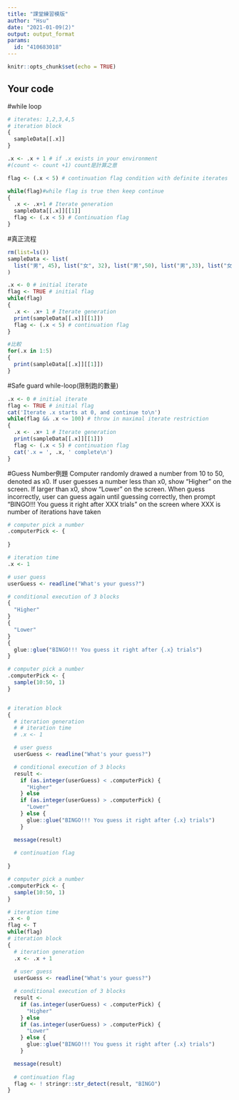 ---
title: "課堂練習模版"
author: "Hsu"
date: "2021-01-09(2)"
output: output_format
params:
  id: "410683018"
---

```{r setup, include=FALSE}
knitr::opts_chunk$set(echo = TRUE)
```

## Your code
#while loop
```{r}
# iterates: 1,2,3,4,5
# iteration block
{
  sampleData[[.x]]
}
```

```{r}
.x <- .x + 1 # if .x exists in your environment
#(count <- count +1) count是計算之意

```

```{r}
flag <- (.x < 5) # continuation flag condition with definite iterates
```
```{r}
while(flag)#while flag is true then keep continue
{
  .x <- .x+1 # Iterate generation
  sampleData[[.x]][[1]]
  flag <- (.x < 5) # Continuation flag
}
```
#真正流程
```{r}
rm(list=ls())
sampleData <- list(
  list("男", 45), list("女", 32), list("男",50), list("男",33), list("女", 21)
)

.x <- 0 # initial iterate
flag <- TRUE # initial flag
while(flag)
{
  .x <- .x+ 1 # Iterate generation
  print(sampleData[[.x]][[1]])
  flag <- (.x < 5) # continuation flag
}
```
```{r}
#比較
for(.x in 1:5)
{
  print(sampleData[[.x]][[1]])
}
```
#Safe guard while-loop(限制跑的數量)
```{r}
.x <- 0 # initial iterate
flag <- TRUE # initial flag
cat('Iterate .x starts at 0, and continue to\n')
while(flag && .x <= 100) # throw in maximal iterate restriction
{
  .x <- .x+ 1 # Iterate generation
  print(sampleData[[.x]][[1]])
  flag <- (.x < 5) # continuation flag 
  cat('.x = ', .x, ' complete\n')
}
```
#Guess Number例題
Computer randomly drawed a number from 10 to 50, denoted as x0. If user guesses a number less than x0, show “Higher” on the screen. If larger than x0, show “Lower” on the screen. When guess incorrectly, user can guess again until guessing correctly, then prompt “BINGO!!! You guess it right after XXX trials” on the screen where XXX is number of iterations have taken
```{r}
# computer pick a number
.computerPick <- {
  
}

# iteration time
.x <- 1

# user guess
userGuess <- readline("What's your guess?")

# conditional execution of 3 blocks
{
  "Higher"
}
{
  "Lower"
}
{
  glue::glue("BINGO!!! You guess it right after {.x} trials")
}
```

```{r}
# computer pick a number
.computerPick <- {
  sample(10:50, 1)
}


# iteration block
{
  # iteration generation
  # # iteration time
  # .x <- 1

  # user guess
  userGuess <- readline("What's your guess?")

  # conditional execution of 3 blocks
  result <-
    if (as.integer(userGuess) < .computerPick) {
      "Higher"
    } else
    if (as.integer(userGuess) > .computerPick) {
      "Lower"
    } else {
      glue::glue("BINGO!!! You guess it right after {.x} trials")
    }

  message(result)
  
  # continuation flag
  
}
```
```{r}
# computer pick a number
.computerPick <- {
  sample(10:50, 1)
}

# iteration time
.x <- 0
flag <- T
while(flag)
# iteration block
{
  # iteration generation
  .x <- .x + 1
  
  # user guess
  userGuess <- readline("What's your guess?")

  # conditional execution of 3 blocks
  result <-
    if (as.integer(userGuess) < .computerPick) {
      "Higher"
    } else
    if (as.integer(userGuess) > .computerPick) {
      "Lower"
    } else {
      glue::glue("BINGO!!! You guess it right after {.x} trials")
    }

  message(result)
  
  # continuation flag
  flag <- ! stringr::str_detect(result, "BINGO")
}
```

